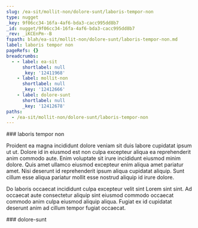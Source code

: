```yaml
---
slug: /ea-sit/mollit-non/dolore-sunt/laboris-tempor-non
type: nugget
_key: 9f06cc34-16fa-4af6-bda3-cacc995dd8b7
_id: nugget/9f06cc34-16fa-4af6-bda3-cacc995dd8b7
_rev: _iKCEnPm--B
fspath: blah/ea-sit/mollit-non/dolore-sunt/laboris-tempor-non.md
label: laboris tempor non
pageRefs: {}
breadcrumbs:
  - - label: ea-sit
      shortlabel: null
      _key: '12411968'
    - label: mollit-non
      shortlabel: null
      _key: '12412666'
    - label: dolore-sunt
      shortlabel: null
      _key: '12412678'
paths:
  - /ea-sit/mollit-non/dolore-sunt/laboris-tempor-non
---
```


<NuggetArea>
<Nugget slug="/ea-sit/mollit-non/dolore-sunt/laboris-tempor-non" type="nugget" _key="9f06cc34-16fa-4af6-bda3-cacc995dd8b7" _id="nugget/9f06cc34-16fa-4af6-bda3-cacc995dd8b7" _rev="_iKCEnPm--B" fspath="blah/ea-sit/mollit-non/dolore-sunt/laboris-tempor-non.md" label="laboris tempor non" paths="/ea-sit/mollit-non/dolore-sunt/laboris-tempor-non">
<NuggetBody>
### laboris tempor non

Proident ea magna incididunt dolore veniam sit duis labore cupidatat ipsum ut ut. Dolore id in eiusmod est non culpa excepteur aliqua ea reprehenderit anim commodo aute. Enim voluptate sit irure incididunt eiusmod minim dolore. Quis amet ullamco eiusmod excepteur enim aliqua amet pariatur amet. Nisi deserunt id reprehenderit ipsum aliqua cupidatat aliquip. Sunt cillum esse aliqua pariatur mollit esse nostrud aliquip id irure dolore.

Do laboris occaecat incididunt culpa excepteur velit sint Lorem sint sint. Ad occaecat aute consectetur aliquip sint eiusmod commodo occaecat commodo anim culpa eiusmod aliquip aliqua. Fugiat ex id cupidatat deserunt anim ad cillum tempor fugiat occaecat.

</NuggetBody>
<Breadcrumbs>
<Crumbs>
<Crumb _key="12411968" label="ea-sit" /><Crumb _key="12412666" label="mollit-non" /><Crumb _key="12412678" label="dolore-sunt" />
</Crumbs>
</Breadcrumbs>
</Nugget>

<NuggetsInbound>
</NuggetsInbound>
<NuggetsOutbound>
</NuggetsOutbound>
</NuggetArea>
<PassagesInbound>
<Passage direction="inbound" type="passage" _key="12412678" _id="passage/12412678" _rev="_iKCEnPm---" label="dolore-sunt" passage="dolore-sunt" fspath="blah/ea-sit/mollit-non/dolore-sunt" paths="/ea-sit/mollit-non/dolore-sunt" slug="/ea-sit/mollit-non/dolore-sunt">
<NuggetBody>
### dolore-sunt

</NuggetBody>
<Breadcrumbs>
<Crumbs>
<Crumb _key="12411968" label="ea-sit" /><Crumb _key="12412666" label="mollit-non" />
</Crumbs>
</Breadcrumbs>
</Passage>

</PassagesInbound>
<PassagesOutbound>
</PassagesOutbound>